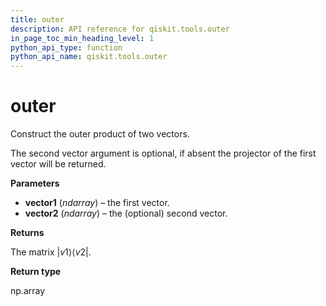 ```yaml
---
title: outer
description: API reference for qiskit.tools.outer
in_page_toc_min_heading_level: 1
python_api_type: function
python_api_name: qiskit.tools.outer
---
```


# outer

<Function id="qiskit.tools.outer" isDedicatedPage={true} github="https://github.com/qiskit/qiskit/tree/stable/0.14/qiskit/tools/qi/qi.py" signature="outer(vector1, vector2=None)">
  Construct the outer product of two vectors.

  The second vector argument is optional, if absent the projector of the first vector will be returned.

  **Parameters**

  *   **vector1** (*ndarray*) – the first vector.
  *   **vector2** (*ndarray*) – the (optional) second vector.

  **Returns**

  The matrix $|v1\rangle\langle{v2}|$.

  **Return type**

  np.array
</Function>

